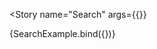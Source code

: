 
<Meta
  title='UI/Search'
  component={SearchExample}
  decorators={[themeDecorator]}
/>

<Story
  name="Search"
  args={{}}
>
  {SearchExample.bind({})}
</Story>
